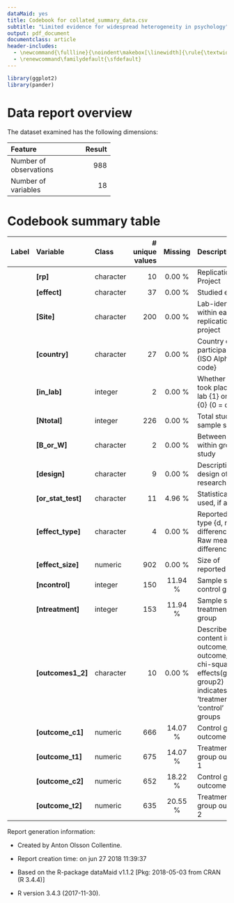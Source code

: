 ```yaml
---
dataMaid: yes
title: Codebook for collated_summary_data.csv
subtitle: "Limited evidence for widespread heterogeneity in psychology"
output: pdf_document
documentclass: article
header-includes:
  - \newcommand{\fullline}{\noindent\makebox[\linewidth]{\rule{\textwidth}{0.4pt}}}
  - \renewcommand\familydefault{\sfdefault}
---
```

```r
library(ggplot2)
library(pander)
```
# Data report overview
The dataset examined has the following dimensions:


---------------------------------
Feature                    Result
------------------------ --------
Number of observations        988

Number of variables            18
---------------------------------








































# Codebook summary table

-----------------------------------------------------------------------------------------------------
Label   Variable               Class         # unique  Missing  Description                          
                                               values                                                
------- ---------------------- ----------- ---------- --------- -------------------------------------
        **[rp]**               character           10  0.00 %   Replication Project                  

        **[effect]**           character           37  0.00 %   Studied effect                       

        **[Site]**             character          200  0.00 %   Lab-identifier within each           
                                                                replication project                  

        **[country]**          character           27  0.00 %   Country of participants {ISO         
                                                                Alpha-3 code}                        

        **[in\_lab]**          integer              2  0.00 %   Whether study took place in-lab {1}  
                                                                or not {0} (0 = online)              

        **[Ntotal]**           integer            226  0.00 %   Total study sample size              

        **[B\_or\_W]**         character            2  0.00 %   Between or within groups study       

        **[design]**           character            9  0.00 %   Description of design of research    

        **[or\_stat\_test]**   character           11  4.96 %   Statistical test used, if any        

        **[effect\_type]**     character            4  0.00 %   Reported effect type {d, r, Risk     
                                                                difference, Raw mean difference}     

        **[effect\_size]**     numeric            902  0.00 %   Size of reported effect              

        **[ncontrol]**         integer            150  11.94 %  Sample size control group            

        **[ntreatment]**       integer            153  11.94 %  Sample size treatment group          

        **[outcomes1\_2]**     character           10  0.00 %   Describes content in outcome_1 and   
                                                                outcome_2. For chi-square            
                                                                effects(group1, group2) indicates    
                                                                'treatment' and 'control' groups     

        **[outcome\_c1]**      numeric            666  14.07 %  Control group outcome 1              

        **[outcome\_t1]**      numeric            675  14.07 %  Treatment group outcome 1            

        **[outcome\_c2]**      numeric            652  18.22 %  Control group outcome 2              

        **[outcome\_t2]**      numeric            635  20.55 %  Treatment group outcome 2            
-----------------------------------------------------------------------------------------------------


\fullline



Report generation information:

 *  Created by Anton Olsson Collentine.

 *  Report creation time: on jun 27 2018 11:39:37

 *  Based on the R-package dataMaid v1.1.2 [Pkg: 2018-05-03 from CRAN (R 3.4.4)]

 *  R version 3.4.3 (2017-11-30).